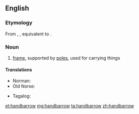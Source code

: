 ==English==
{{wikipedia}}

===Etymology===
From {{etyl|enm|en}} {{m|enm|handbarow}}, {{m|enm|handbarwe}}, equivalent to {{compound|hand|barrow|lang=en}}.

===Noun===
{{en-noun}}

# [[frame]], supported by [[pole]]s, used for carrying things

====Translations====
{{trans-top|frame supported by poles, used for carrying things}}
* Norman: {{t|nrf|chiviéthe à bras|f}}
* Old Norse: {{t|non|barar|f-p}}
{{trans-mid}}
* Tagalog: {{t|tl|arag-arag}}
{{trans-bottom}}

[[et:handbarrow]]
[[mg:handbarrow]]
[[ta:handbarrow]]
[[zh:handbarrow]]